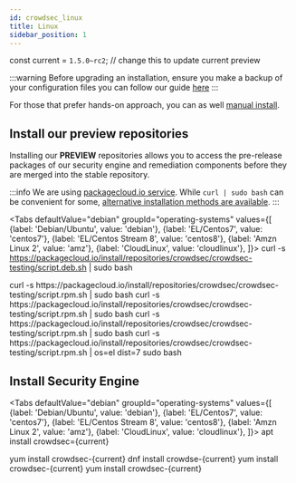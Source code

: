```yaml
---
id: crowdsec_linux
title: Linux
sidebar_position: 1
---
```


const current = `1.5.0~rc2`; // change this to update current preview

:::warning
Before upgrading an installation, ensure you make a backup of your configuration files you can follow our guide [here](backup_guide/)
:::

For those that prefer hands-on approach, you can as well [manual install](building.md).

## Install our preview repositories

Installing our **PREVIEW** repositories allows you to access the pre-release packages of our security engine and remediation components before they are merged into the stable repository.

:::info
We are using [packagecloud.io service](https://packagecloud.io/crowdsec/crowdsec-testing/).
While `curl | sudo bash` can be convenient for some, [alternative installation methods are available](https://packagecloud.io/crowdsec/crowdsec-testing/install#manual).
:::


<Tabs
  defaultValue="debian"
  groupId="operating-systems"
  values={[
    {label: 'Debian/Ubuntu', value: 'debian'},
    {label: 'EL/Centos7', value: 'centos7'},
    {label: 'EL/Centos Stream 8', value: 'centos8'},
    {label: 'Amzn Linux 2', value: 'amz'},
    {label: 'CloudLinux', value: 'cloudlinux'},
  ]}>
  <TabItem value="debian">
    <CodeBlock className="language-bash">curl -s https://packagecloud.io/install/repositories/crowdsec/crowdsec-testing/script.deb.sh | sudo bash</CodeBlock>
  </TabItem>
  
  <TabItem value="centos7">
    <CodeBlock className="language-bash">curl -s https://packagecloud.io/install/repositories/crowdsec/crowdsec-testing/script.rpm.sh | sudo bash</CodeBlock>
  </TabItem>

  <TabItem value="centos8">
    <CodeBlock className="language-bash">curl -s https://packagecloud.io/install/repositories/crowdsec/crowdsec-testing/script.rpm.sh | sudo bash</CodeBlock>
  </TabItem>

  <TabItem value="amz">
    <CodeBlock className="language-bash">curl -s https://packagecloud.io/install/repositories/crowdsec/crowdsec-testing/script.rpm.sh | sudo bash</CodeBlock>
  </TabItem>

  <TabItem value="cloudlinux">
    <CodeBlock className="language-bash">curl -s https://packagecloud.io/install/repositories/crowdsec/crowdsec-testing/script.rpm.sh | os=el dist=7 sudo bash</CodeBlock>
  </TabItem>
</Tabs>



## Install Security Engine

<Tabs
  defaultValue="debian"
  groupId="operating-systems"
  values={[
    {label: 'Debian/Ubuntu', value: 'debian'},
    {label: 'EL/Centos7', value: 'centos7'},
    {label: 'EL/Centos Stream 8', value: 'centos8'},
    {label: 'Amzn Linux 2', value: 'amz'},
    {label: 'CloudLinux', value: 'cloudlinux'},
  ]}>
  <TabItem value="debian">
    <CodeBlock className="language-bash">apt install crowdsec={current}</CodeBlock>
  </TabItem>
  
  <TabItem value="centos7">
    <CodeBlock className="language-bash">yum install crowdsec-{current}</CodeBlock>
  </TabItem>

  <TabItem value="centos8">
    <CodeBlock className="language-bash">dnf install crowdse-{current}</CodeBlock>
  </TabItem>

  <TabItem value="amz">
    <CodeBlock className="language-bash">yum install crowdsec-{current}</CodeBlock>
  </TabItem>

  <TabItem value="cloudlinux">
    <CodeBlock className="language-bash">yum install crowdsec-{current}</CodeBlock>
  </TabItem>
</Tabs>